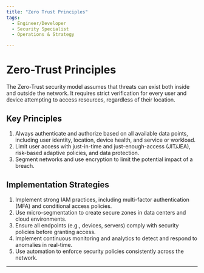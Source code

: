 ```yaml
---
title: "Zero Trust Principles"
tags:
  - Engineer/Developer
  - Security Specialist
  - Operations & Strategy

---
```



<TagProvider>
<TagFilter />

# Zero-Trust Principles

<TagList tags={frontmatter.tags} />
<AttributionList contributors={frontmatter.contributors} />

The Zero-Trust security model assumes that threats can exist both inside and outside the network. It requires strict verification for every user and device attempting to access resources, regardless of their location.

## Key Principles

1. Always authenticate and authorize based on all available data points, including user identity, location, device health, and service or workload.
2. Limit user access with just-in-time and just-enough-access (JIT/JEA), risk-based adaptive policies, and data protection.
3. Segment networks and use encryption to limit the potential impact of a breach.

## Implementation Strategies

1. Implement strong IAM practices, including multi-factor authentication (MFA) and conditional access policies.
2. Use micro-segmentation to create secure zones in data centers and cloud environments.
3. Ensure all endpoints (e.g., devices, servers) comply with security policies before granting access.
4. Implement continuous monitoring and analytics to detect and respond to anomalies in real-time.
5. Use automation to enforce security policies consistently across the network.

---

</TagProvider>
<ContributeFooter />